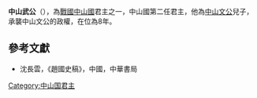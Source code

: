 {{Emperorcn box|圖像=
|名称=中山武公
|姓名=
|謚号=武
|陵墓=
|政權=[[中山國|中山國]]
|出生日期=？
|逝世日期=前407年
|在位=前414年—前407年
|年号=無
}}
'''中山武公'''（{{bd|？||前407年||catIdx=J}}），為[[戰國_(中國)|戰國]][[中山國|中山國]]君主之一，中山國第二任君主，他為[[中山文公|中山文公]]兒子，承襲中山文公的政權，在位為8年。
{{start box}}
{{s-before|[[中山文公|中山文公]]}}
{{s-title|[[戰國_(中國)|戰國]][[中山國|中山國]]君主|前414年－前407年}}
{{s-after|[[中山桓公|中山桓公]]}}
{{end box}}

{{中山國君主}}

==參考文獻==
*沈長雲，《趙國史稿》，中國，中華書局
{{中國君主小作品}}
[[Category:中山国君主|Category:中山国君主]]